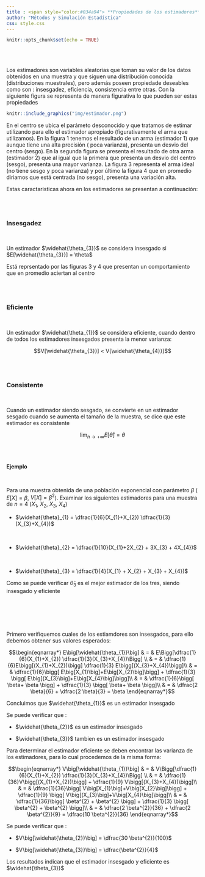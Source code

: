 ```yaml
---
title : <span style="color:#034a94"> **Propiedades de los estimadores**</span>
author: "Métodos y Simulación Estadística"
css: style.css
---
```


```r
knitr::opts_chunk$set(echo = TRUE)
```

<br/><br/>

Los estimadores son variables aleatorias que toman su valor de los datos obtenidos en una muestra y que siguen una distribución conocida (distribuciones muestrales), pero además poseen propiedade deseables como son : insesgadez, eficiencia, consistencia entre otras. Con la siguiente figura se representa de manera figurativa lo que pueden ser estas propiedades 


```r
knitr::include_graphics("img/estimador.png")
```

En el centro se ubica el parámeto desconocido y que tratamos de estimar utilizando para ello el estimador apropiado (figurativamente el arma que utilizamos).  En la figura 1 tenemos el resultado de un arma (estimador 1) que aunque tiene una alta precisión  ( poca varianza), presenta un desvio del centro  (sesgo). En la segunda figura se presenta el resultado de otra arma (estimador 2) que al igual que la primera que presenta un desvio del centro (sesgo), presenta una mayor varianza. La figura 3 representa el arma ideal (no tiene sesgo y poca varianza) y por último la figura 4 que en promedio diriamos que está centrada (no sesgo), presenta una variación alta.

Estas caractaristicas ahora en los estimadores se presentan a continuación:

<br/><br/>

### **Insesgadez**

<br/>

Un estimador $\widehat{\theta_{3}}$ se considera insesgado si $E[\widehat{\theta_{3}}] = \theta$

Está reprsentado por las figuras 3 y 4 que presentan un comportamiento que en promedio aciertan al centro

<br/><br/>

### **Eficiente**

<br/>

Un estimador  $\widehat{\theta_{1}}$ se considera eficiente, cuando dentro de todos los estimadores insesgados presenta la menor varianza:

$$V[\widehat{\theta_{3}}] < V[\widehat{\theta_{4}}]$$


<br/><br/>

### **Consistente**

<br/>

Cuando un estimador siendo sesgado, se convierte en un estimador sesgado cuando se aumenta el tamaño de la muestra, se dice que este estimador es consistente


$$\lim_{n \to{+}\infty} E[\widehat{\theta}] = \theta$$


<br/><br/>


**Ejemplo**

<br/>

Para una muestra obtenida de una población exponencial con parámetro $\beta$ ( $E[X]=\beta$, $V[X]=\beta^{2}$). Examinar los siguientes estimadores para una muestra de $n=4$ ($X_{1}$, $X_{2}$, $X_{3}$, $X_{4}$)

+ $\widehat{\theta}_{1} = \dfrac{1}{6}(X_{1}+X_{2}) \dfrac{1}{3}(X_{3}+X_{4})$

<br/>

+ $\widehat{\theta}_{2} = \dfrac{1}{10}(X_{1}+2X_{2} + 3X_{3} + 4X_{4})$

<br/>

+ $\widehat{\theta}_{3} = \dfrac{1}{4}(X_{1} + X_{2} + X_{3} + X_{4})$


Como se puede verificar  $\widehat{\theta}_{3}$ es el mejor estimador de los tres, siendo insesgado y eficiente

<br/><br/><br/><br/>


Primero verifiquemos cuales de los estiamdores son insesgados, para ello debemos obtener sus valores esperados:


$$\begin{eqnarray*}
E\big[\widehat{\theta_{1}}\big] & = & E\Bigg[\dfrac{1}{6}(X_{1}+X_{2}) \dfrac{1}{3}(X_{3}+X_{4})\Bigg] \\
                      & = & \dfrac{1}{6}E\bigg[(X_{1}+X_{2})\bigg] \dfrac{1}{3} E\bigg[(X_{3}+X_{4})\bigg]\\
                      & = &  \dfrac{1}{6}\bigg[ E\big[X_{1}\big]+E\big[X_{2}\big]\bigg] + \dfrac{1}{3} \bigg[ E\big[(X_{3}\big]+E\big[X_{4}\big]\bigg]\\
                      & = & \dfrac{1}{6}\bigg[ \beta+ \beta  \bigg] + \dfrac{1}{3} \bigg[ \beta+ \beta \bigg]\\
                      & = & \dfrac{2 \beta}{6} + \dfrac{2 \beta}{3}  = \beta
\end{eqnarray*}$$

Concluimos que $\widehat{\theta_{1}}$ es un estimador insesgado


Se puede verificar que :  

* $\widehat{\theta_{2}}$ es un estimador insesgado

* $\widehat{\theta_{3}}$ tambien es un estimador insesgado


Para determinar el estimador eficiente se deben encontrar las varianza de los estimadores, para lo cual procedemos de la misma forma:


$$\begin{eqnarray*}
V\big[\widehat{\theta_{1}}\big] & = & V\Bigg[\dfrac{1}{6}(X_{1}+X_{2}) \dfrac{1}{3}(X_{3}+X_{4})\Bigg] \\
                      & = & \dfrac{1}{36}V\bigg[(X_{1}+X_{2})\bigg] + \dfrac{1}{9} V\bigg[(X_{3}+X_{4})\bigg]\\
                      & = &  \dfrac{1}{36}\bigg[ V\big[X_{1}\big]+V\big[X_{2}\big]\bigg] + \dfrac{1}{9} \bigg[ V\big[(X_{3}\big]+V\big[X_{4}\big]\bigg]\\
                      & = & \dfrac{1}{36}\bigg[ \beta^{2} + \beta^{2}  \bigg] + \dfrac{1}{3} \bigg[ \beta^{2} + \beta^{2} \bigg]\\
                      & = & \dfrac{2 \beta^{2}}{36} + \dfrac{2 \beta^{2}}{9}  = \dfrac{10 \beta^{2}}{36}
\end{eqnarray*}$$


Se puede verificar que :  

* $V\big[\widehat{\theta_{2}}\big] =  \dfrac{30 \beta^{2}}{100}$

* $V\big[\widehat{\theta_{3}}\big] =  \dfrac{\beta^{2}}{4}$

Los resultados indican que el estimador insesgado y eficiente es $\widehat{\theta_{3}}$







